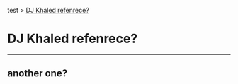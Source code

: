 test > [DJ Khaled refenrece?](/docs/dj-khaled-refenrece/)
# DJ Khaled refenrece?
---
## another one?